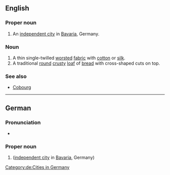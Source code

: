==English==
{{wikipedia}}

===Proper noun===
{{en-proper noun}}

# An [[independent city]] in [[Bavaria]], Germany.

===Noun===
{{en-noun|~}}

# A thin single-twilled [[worsted]] [[fabric]] with [[cotton]] or [[silk]].
# A traditional [[round]] [[crusty]] [[loaf]] of [[bread]] with cross-shaped cuts on top.

===See also===
* [[Cobourg]]

{{topics|en|Cities in Germany|Fabrics}}

----

==German==
{{wikipedia|lang=de}}

===Pronunciation===
* {{audio|LL-Q188 (deu)-Michael Schönitzer (WMDE)-Coburg.wav|Audio|lang=de}}

===Proper noun===
{{de-proper noun|n}}

# {{l|en|Coburg}} ([[independent city]] in [[Bavaria]], Germany)

[[Category:de:Cities in Germany]]
